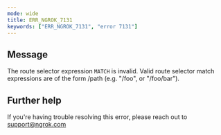 ```yaml
---
mode: wide
title: ERR_NGROK_7131
keywords: ["ERR_NGROK_7131", "error 7131"]
---
```


## Message

The route selector expression `MATCH` is invalid. Valid route selector match expressions are of the form /path (e.g. "/foo", or "/foo/bar").

## Further help

If you're having trouble resolving this error, please reach out to [support@ngrok.com](mailto:support@ngrok.com?subject=Help%20with%20ERR_NGROK_7131)
